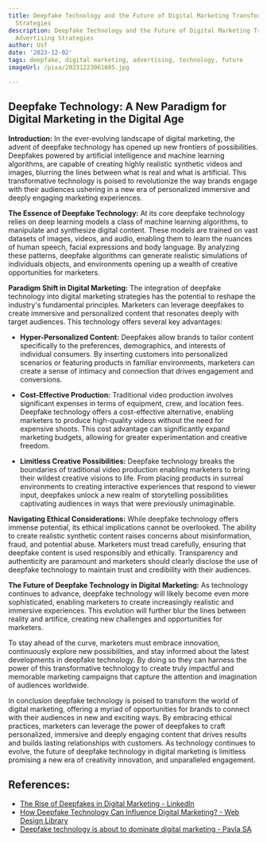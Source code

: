 ```yaml
---
title: Deepfake Technology and the Future of Digital Marketing Transforming Advertising
  Strategies
description: Deepfake Technology and the Future of Digital Marketing Transforming
  Advertising Strategies
author: Usf
date: '2023-12-02'
tags: deepfake, digital marketing, advertising, technology, future
imageUrl: /pixa/20231223061605.jpg

---
```

##  Deepfake Technology: A New Paradigm  for Digital Marketing in the Digital Age

**Introduction:**
In the ever-evolving landscape of digital marketing, the advent of deepfake technology has opened  up  new frontiers of possibilities. Deepfakes powered  by artificial intelligence  and machine learning algorithms, are capable of creating highly  realistic synthetic videos and images,  blurring the  lines between what is real and what is artificial. This transformative technology is poised to revolutionize the way brands engage with their audiences ushering in a new era of personalized immersive and deeply engaging marketing experiences.

**The Essence of Deepfake Technology:**
At its core deepfake technology relies on deep learning models  a class of machine learning algorithms, to manipulate and  synthesize digital content. These models are trained on vast datasets of images, videos, and audio, enabling them to learn the nuances  of human  speech, facial  expressions and body language. By analyzing these patterns, deepfake algorithms can  generate realistic simulations of individuals objects, and environments opening up a wealth of creative opportunities for marketers.

**Paradigm Shift in Digital Marketing:**
The integration of  deepfake technology into digital marketing strategies  has the potential to reshape the industry's fundamental  principles. Marketers can leverage deepfakes to create  immersive and personalized content  that resonates deeply with target audiences. This technology  offers several key advantages:

* **Hyper-Personalized Content:** Deepfakes allow brands to tailor content specifically to the preferences, demographics, and interests of individual consumers. By inserting customers into personalized scenarios or featuring products in familiar environments, marketers can  create a sense of  intimacy and connection that drives engagement and conversions.

* **Cost-Effective Production:** Traditional video production involves significant expenses in  terms of equipment, crew,  and location fees. Deepfake technology offers a cost-effective alternative, enabling marketers to produce high-quality videos without the need for expensive shoots. This cost advantage can significantly expand marketing budgets, allowing for greater experimentation and creative freedom.

* **Limitless  Creative Possibilities:** Deepfake technology breaks the boundaries of traditional video production enabling marketers to bring their wildest creative visions to life.  From placing products  in surreal environments to creating  interactive experiences that respond  to viewer input,  deepfakes unlock a new realm of storytelling possibilities captivating  audiences in ways that were previously unimaginable.

**Navigating  Ethical Considerations:**
While deepfake technology offers immense potential, its ethical implications cannot be overlooked. The ability to create realistic synthetic content raises concerns about misinformation, fraud, and potential  abuse. Marketers must tread carefully, ensuring that  deepfake content is used responsibly and ethically. Transparency and authenticity are paramount and marketers  should  clearly disclose the use of deepfake technology to  maintain trust and credibility with their audiences.

**The Future of Deepfake Technology in Digital Marketing:**
As technology continues to  advance, deepfake technology will likely become  even more sophisticated, enabling marketers to  create increasingly realistic and  immersive experiences. This evolution will further blur the lines between  reality and artifice, creating new challenges and opportunities for  marketers.

To stay ahead of the curve, marketers must embrace innovation, continuously  explore new possibilities, and stay informed about the latest  developments in deepfake technology. By doing so they can harness the power of this transformative technology to create truly  impactful and memorable  marketing campaigns that capture the attention and imagination of audiences  worldwide.

In conclusion deepfake technology is poised to  transform the world of digital  marketing, offering a myriad of opportunities for brands to connect with their audiences in  new and exciting ways. By embracing ethical practices, marketers can leverage the power of deepfakes to craft personalized, immersive  and deeply engaging content that drives results and  builds lasting relationships with  customers. As technology  continues to  evolve, the future of deepfake technology  in digital marketing is limitless promising a new era of creativity innovation,  and unparalleled engagement.

## References:
- [The Rise of Deepfakes in Digital Marketing - LinkedIn](https://www.linkedin.com/pulse/rise-deepfakes-digital-marketing-loopdigitaluk)
- [How Deepfake Technology Can Influence Digital Marketing? - Web Design Library](https://www.webdesign.org/how-deepfake-technology-can-influence-digital-marketing.23707.html)
- [Deepfake technology is about to dominate digital marketing - Pavla SA](https://pavla.gr/digital-marketing-en/deepfake-technology-is-about-to-dominate-digital-marketing/)
